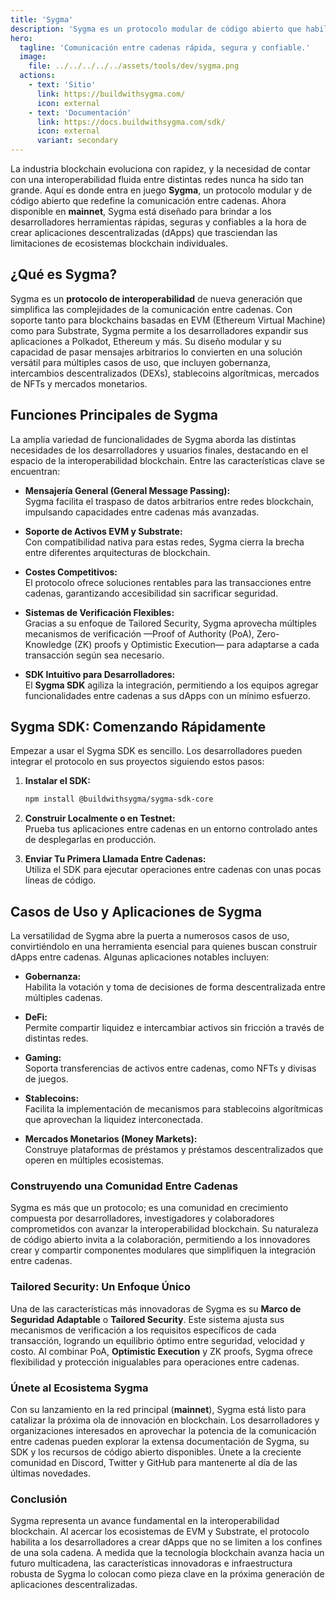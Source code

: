 ```yaml
---
title: 'Sygma'
description: 'Sygma es un protocolo modular de código abierto que habilita comunicación rápida y segura entre blockchains EVM, Substrate y más allá.'
hero:
  tagline: 'Comunicación entre cadenas rápida, segura y confiable.'
  image: 
    file: ../../../../../assets/tools/dev/sygma.png
  actions:
    - text: 'Sitio'
      link: https://buildwithsygma.com/
      icon: external
    - text: 'Documentación'
      link: https://docs.buildwithsygma.com/sdk/
      icon: external
      variant: secondary
---
```



La industria blockchain evoluciona con rapidez, y la necesidad de contar con una interoperabilidad fluida entre distintas redes nunca ha sido tan grande. Aquí es donde entra en juego **Sygma**, un protocolo modular y de código abierto que redefine la comunicación entre cadenas. Ahora disponible en **mainnet**, Sygma está diseñado para brindar a los desarrolladores herramientas rápidas, seguras y confiables a la hora de crear aplicaciones descentralizadas (dApps) que trasciendan las limitaciones de ecosistemas blockchain individuales.

## ¿Qué es Sygma?
Sygma es un **protocolo de interoperabilidad** de nueva generación que simplifica las complejidades de la comunicación entre cadenas. Con soporte tanto para blockchains basadas en EVM (Ethereum Virtual Machine) como para Substrate, Sygma permite a los desarrolladores expandir sus aplicaciones a Polkadot, Ethereum y más. Su diseño modular y su capacidad de pasar mensajes arbitrarios lo convierten en una solución versátil para múltiples casos de uso, que incluyen gobernanza, intercambios descentralizados (DEXs), stablecoins algorítmicas, mercados de NFTs y mercados monetarios.

## Funciones Principales de Sygma
La amplia variedad de funcionalidades de Sygma aborda las distintas necesidades de los desarrolladores y usuarios finales, destacando en el espacio de la interoperabilidad blockchain. Entre las características clave se encuentran:

- **Mensajería General (General Message Passing):**  
  Sygma facilita el traspaso de datos arbitrarios entre redes blockchain, impulsando capacidades entre cadenas más avanzadas.

- **Soporte de Activos EVM y Substrate:**  
  Con compatibilidad nativa para estas redes, Sygma cierra la brecha entre diferentes arquitecturas de blockchain.

- **Costes Competitivos:**  
  El protocolo ofrece soluciones rentables para las transacciones entre cadenas, garantizando accesibilidad sin sacrificar seguridad.

- **Sistemas de Verificación Flexibles:**  
  Gracias a su enfoque de Tailored Security, Sygma aprovecha múltiples mecanismos de verificación —Proof of Authority (PoA), Zero-Knowledge (ZK) proofs y Optimistic Execution— para adaptarse a cada transacción según sea necesario.

- **SDK Intuitivo para Desarrolladores:**  
  El **Sygma SDK** agiliza la integración, permitiendo a los equipos agregar funcionalidades entre cadenas a sus dApps con un mínimo esfuerzo.

## Sygma SDK: Comenzando Rápidamente
Empezar a usar el Sygma SDK es sencillo. Los desarrolladores pueden integrar el protocolo en sus proyectos siguiendo estos pasos:

1. **Instalar el SDK:**
   ```bash
   npm install @buildwithsygma/sygma-sdk-core
   ```

2. **Construir Localmente o en Testnet:**  
   Prueba tus aplicaciones entre cadenas en un entorno controlado antes de desplegarlas en producción.

3. **Enviar Tu Primera Llamada Entre Cadenas:**  
   Utiliza el SDK para ejecutar operaciones entre cadenas con unas pocas líneas de código.

## Casos de Uso y Aplicaciones de Sygma
La versatilidad de Sygma abre la puerta a numerosos casos de uso, convirtiéndolo en una herramienta esencial para quienes buscan construir dApps entre cadenas. Algunas aplicaciones notables incluyen:

- **Gobernanza:**  
  Habilita la votación y toma de decisiones de forma descentralizada entre múltiples cadenas.

- **DeFi:**  
  Permite compartir liquidez e intercambiar activos sin fricción a través de distintas redes.

- **Gaming:**  
  Soporta transferencias de activos entre cadenas, como NFTs y divisas de juegos.

- **Stablecoins:**  
  Facilita la implementación de mecanismos para stablecoins algorítmicas que aprovechan la liquidez interconectada.

- **Mercados Monetarios (Money Markets):**  
  Construye plataformas de préstamos y préstamos descentralizados que operen en múltiples ecosistemas.

### Construyendo una Comunidad Entre Cadenas
Sygma es más que un protocolo; es una comunidad en crecimiento compuesta por desarrolladores, investigadores y colaboradores comprometidos con avanzar la interoperabilidad blockchain. Su naturaleza de código abierto invita a la colaboración, permitiendo a los innovadores crear y compartir componentes modulares que simplifiquen la integración entre cadenas.

### Tailored Security: Un Enfoque Único
Una de las características más innovadoras de Sygma es su **Marco de Seguridad Adaptable** o **Tailored Security**. Este sistema ajusta sus mecanismos de verificación a los requisitos específicos de cada transacción, logrando un equilibrio óptimo entre seguridad, velocidad y costo. Al combinar PoA, **Optimistic Execution** y ZK proofs, Sygma ofrece flexibilidad y protección inigualables para operaciones entre cadenas.

### Únete al Ecosistema Sygma
Con su lanzamiento en la red principal (**mainnet**), Sygma está listo para catalizar la próxima ola de innovación en blockchain. Los desarrolladores y organizaciones interesados en aprovechar la potencia de la comunicación entre cadenas pueden explorar la extensa documentación de Sygma, su SDK y los recursos de código abierto disponibles. Únete a la creciente comunidad en Discord, Twitter y GitHub para mantenerte al día de las últimas novedades.

### Conclusión
Sygma representa un avance fundamental en la interoperabilidad blockchain. Al acercar los ecosistemas de EVM y Substrate, el protocolo habilita a los desarrolladores a crear dApps que no se limiten a los confines de una sola cadena. A medida que la tecnología blockchain avanza hacia un futuro multicadena, las características innovadoras e infraestructura robusta de Sygma lo colocan como pieza clave en la próxima generación de aplicaciones descentralizadas.

